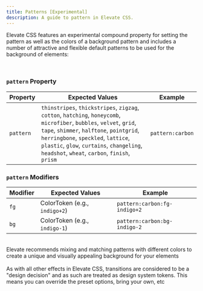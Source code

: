 ```yaml
---
title: Patterns [Experimental]
description: A guide to pattern in Elevate CSS.
---
```


Elevate CSS features an experimental compound property for setting the pattern as well as the colors of a background pattern and includes a number of attractive and flexible default patterns to be used for the background of elements:

<br/>

### `pattern` Property

| Property   | Expected Values | Example     |
|------------|--------------------|-----------------------|
| `pattern` | `thinstripes`, `thickstripes`, `zigzag`, `cotton`, `hatching`, `honeycomb`, `microfiber`, `bubbles`, `velvet`, `grid`, `tape`, `shimmer`, `halftone`, `pointgrid`, `herringbone`, `speckled`, `lattice`, `plastic`, `glow`, `curtains`, `changeling`, `headshot`, `wheat`, `carbon`, `finish`, `prism`  |  `pattern:carbon`  |


### `pattern` Modifiers

| Modifier  | Expected Values | Example     |
|------------|--------------------|-----------------------|
| `fg` |  ColorToken (e.g., `indigo+2`) |  `pattern:carbon:fg-indigo+2`  |
| `bg` |  ColorToken (e.g., `indigo-1`) |  `pattern:carbon:bg-indigo-2`  |

<br/>
Elevate recommends mixing and matching patterns with different colors to create a unique and visually appealing background for your elements
<br/>

<br/>


<Aside title="Effects are Token Driven">
As with all other effects in Elevate CSS, transitions are considered to be a "design decision" and as such are treated as design system tokens. This means you can override the preset options, bring your own, etc
</Aside>

<br/>



  <div class="w:full h:c4 pattern:thinstripes mg-t:d4 mg-b:d4"></div>
  <div class="w:full h:c4 pattern:thickstripes mg-t:d4 mg-b:d4"></div>
  <div class="w:full h:c4 pattern:zigzag mg-t:d4 mg-b:d4"></div>
  <div class="w:full h:c4 pattern:cotton mg-t:d4 mg-b:d4"></div>
  <div class="w:full h:c4 pattern:hatching mg-t:d4 mg-b:d4"></div>
  <div class="w:full h:c4 pattern:honeycomb mg-t:d4 mg-b:d4"></div>
  <div class="w:full h:c4 pattern:microfiber mg-t:d4 mg-b:d4"></div>
  <div class="w:full h:c4 pattern:bubbles mg-t:d4 mg-b:d4"></div>
  <div class="w:full h:c4 pattern:velvet mg-t:d4 mg-b:d4"></div>
  <div class="w:full h:c4 pattern:grid mg-t:d4 mg-b:d4"></div>
  <div class="w:full h:c4 pattern:tape mg-t:d4 mg-b:d4"></div>
  <div class="w:full h:c4 pattern:shimmer mg-t:d4 mg-b:d4"></div>
  <div class="w:full h:c4 pattern:halftone mg-t:d4 mg-b:d4"></div>
  <div class="w:full h:c4 pattern:pointgrid mg-t:d4 mg-b:d4"></div>
  <div class="w:full h:c4 pattern:herringbone mg-t:d4 mg-b:d4"></div>
  <div class="w:full h:c4 pattern:speckled mg-t:d4 mg-b:d4"></div>
  <div class="w:full h:c4 pattern:lattice mg-t:d4 mg-b:d4"></div>
  <div class="w:full h:c4 pattern:plastic mg-t:d4 mg-b:d4"></div>
  <div class="w:full h:c4 pattern:glow mg-t:d4 mg-b:d4"></div>
  <div class="w:full h:c4 pattern:curtains mg-t:d4 mg-b:d4"></div>
  <div class="w:full h:c4 pattern:changeling mg-t:d4 mg-b:d4"></div>
  <div class="w:full h:c4 pattern:headshot mg-t:d4 mg-b:d4"></div>
  <div class="w:full h:c4 pattern:wheat mg-t:d4 mg-b:d4"></div>
  <div class="w:full h:c4 pattern:carbon mg-t:d4 mg-b:d4"></div>
  <div class="w:full h:c4 pattern:finish mg-t:d4 mg-b:d4"></div>
  <div class="w:full h:c4 pattern:prism mg-t:d4 mg-b:d4"></div>
